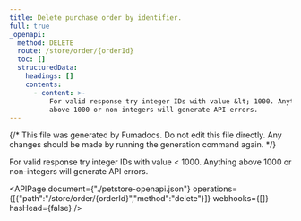 ```yaml
---
title: Delete purchase order by identifier.
full: true
_openapi:
  method: DELETE
  route: /store/order/{orderId}
  toc: []
  structuredData:
    headings: []
    contents:
      - content: >-
          For valid response try integer IDs with value &lt; 1000. Anything
          above 1000 or non-integers will generate API errors.
---
```


{/* This file was generated by Fumadocs. Do not edit this file directly. Any changes should be made by running the generation command again. */}

For valid response try integer IDs with value &lt; 1000. Anything above 1000 or non-integers will generate API errors.

<APIPage document={"./petstore-openapi.json"} operations={[{"path":"/store/order/{orderId}","method":"delete"}]} webhooks={[]} hasHead={false} />